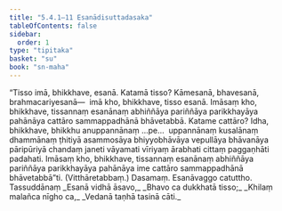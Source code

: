 ```yaml
---
title: "5.4.1–11 Esanādisuttadasaka"
tableOfContents: false
sidebar:
  order: 1
type: "tipitaka"
basket: "su"
book: "sn-maha"
---
```



<DynamicBreadcrumb />

<Division number="685–694" book="sn-maha" bookNo="14">

<Paragraph number="1299" book="sn-maha">
“Tisso imā, bhikkhave, esanā. Katamā tisso? Kāmesanā, bhavesanā, brahmacariyesanā—  imā kho, bhikkhave, tisso esanā. Imāsaṃ kho, bhikkhave, tissannaṃ esanānaṃ abhiññāya pariññāya parikkhayāya pahānāya cattāro sammappadhānā bhāvetabbā. Katame cattāro? Idha, bhikkhave, bhikkhu anuppannānaṃ …pe…  uppannānaṃ kusalānaṃ dhammānaṃ ṭhitiyā asammosāya bhiyyobhāvāya vepullāya bhāvanāya pāripūriyā chandaṃ janeti vāyamati vīriyaṃ ārabhati cittaṃ paggaṇhāti padahati. Imāsaṃ kho, bhikkhave, tissannaṃ esanānaṃ abhiññāya pariññāya parikkhayāya pahānāya ime cattāro sammappadhānā bhāvetabbā”ti. (Vitthāretabbaṃ.)

</Paragraph>
</Division>

<Paragraph number="1300" type="center" book="sn-maha">
Dasamaṃ.



</Paragraph>

<Paragraph number="1301" type="center" book="sn-maha">
Esanāvaggo catuttho.



</Paragraph>

<Paragraph number="1302" type="center" book="sn-maha">
Tassuddānaṃ


</Paragraph>

<Paragraph number="1303" type="verses" book="sn-maha">
_Esanā vidhā āsavo,_  
_Bhavo ca dukkhatā tisso;_  
_Khilaṃ malañca nīgho ca,_  
_Vedanā taṇhā tasinā cāti._
</Paragraph>